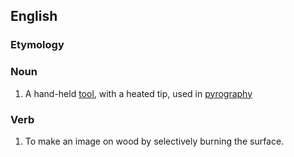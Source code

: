 ==English==

===Etymology===
{{backform|pyrography}}

===Noun===
{{en-noun}}

# A hand-held [[tool]], with a heated tip, used in [[pyrography]]

===Verb===
{{en-verb}}

# {{transitive|intransitive}} To make an image on wood by selectively burning the surface.
